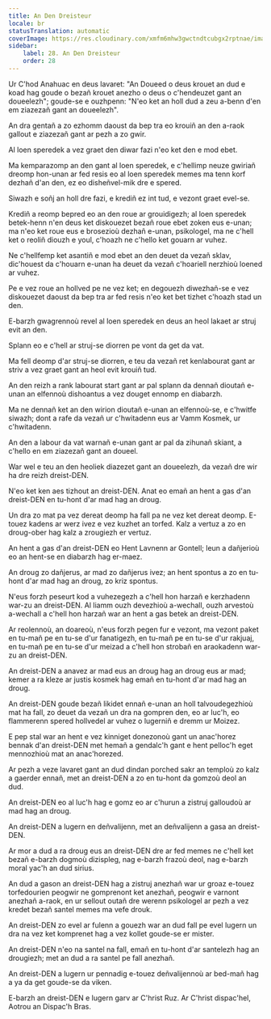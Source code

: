 ```yaml
---
title: An Den Dreisteur
locale: br
statusTranslation: automatic
coverImage: https://res.cloudinary.com/xmfm6mhw3gwctndtcubgx2rptnae/image/upload/v1741354419/small_cover_la_gran_rebelion_28716e29d2.webp
sidebar:
    label: 28. An Den Dreisteur
    order: 28
---
```

Ur C'hod Anahuac en deus lavaret: "An Doueed o deus krouet an dud e koad hag goude o bezañ krouet anezho o deus o c'hendeuzet gant an doueelezh"; goude-se e ouzhpenn: "N'eo ket an holl dud a zeu a-benn d'en em ziazezañ gant an doueelezh".

An dra gentañ a zo ezhomm daoust da bep tra eo krouiñ an den a-raok gallout e ziazezañ gant ar pezh a zo gwir.

Al loen speredek a vez graet den diwar fazi n'eo ket den e mod ebet.

Ma kemparazomp an den gant al loen speredek, e c'hellimp neuze gwiriañ dreomp hon-unan ar fed resis eo al loen speredek memes ma tenn korf dezhañ d'an den, ez eo disheñvel-mik dre e spered.

Siwazh e soñj an holl dre fazi, e krediñ ez int tud, e vezont graet evel-se.

Krediñ a reomp bepred eo an den roue ar grouidigezh; al loen speredek betek-henn n'en deus ket diskouezet bezañ roue ebet zoken eus e-unan; ma n'eo ket roue eus e brosezioù dezhañ e-unan, psikologel, ma ne c'hell ket o reoliñ diouzh e youl, c'hoazh ne c'hello ket gouarn ar vuhez.

Ne c'hellfemp ket asantiñ e mod ebet an den deuet da vezañ sklav, dic'houest da c'houarn e-unan ha deuet da vezañ c'hoariell nerzhioù loened ar vuhez.

Pe e vez roue an hollved pe ne vez ket; en degouezh diwezhañ-se e vez diskouezet daoust da bep tra ar fed resis n'eo ket bet tizhet c'hoazh stad un den.

E-barzh gwagrennoù revel al loen speredek en deus an heol lakaet ar struj evit an den.

Splann eo e c'hell ar struj-se diorren pe vont da get da vat.

Ma fell deomp d'ar struj-se diorren, e teu da vezañ ret kenlabourat gant ar striv a vez graet gant an heol evit krouiñ tud.

An den reizh a rank labourat start gant ar pal splann da dennañ dioutañ e-unan an elfennoù dishoantus a vez douget ennomp en diabarzh.

Ma ne dennañ ket an den wirion dioutañ e-unan an elfennoù-se, e c'hwitfe siwazh; dont a rafe da vezañ ur c'hwitadenn eus ar Vamm Kosmek, ur c'hwitadenn.

An den a labour da vat warnañ e-unan gant ar pal da zihunañ skiant, a c'hello en em ziazezañ gant an doueel.

War wel e teu an den heoliek diazezet gant an doueelezh, da vezañ dre wir ha dre reizh dreist-DEN.

N'eo ket ken aes tizhout an dreist-DEN. Anat eo emañ an hent a gas d'an dreist-DEN en tu-hont d'ar mad hag an droug.

Un dra zo mat pa vez dereat deomp ha fall pa ne vez ket dereat deomp. E-touez kadens ar werz ivez e vez kuzhet an torfed. Kalz a vertuz a zo en droug-ober hag kalz a zrougiezh er vertuz.

An hent a gas d'an dreist-DEN eo Hent Lavnenn ar Gontell; leun a dañjerioù eo an hent-se en diabarzh hag er-maez.

An droug zo dañjerus, ar mad zo dañjerus ivez; an hent spontus a zo en tu-hont d'ar mad hag an droug, zo kriz spontus.

N'eus forzh peseurt kod a vuhezegezh a c'hell hon harzañ e kerzhadenn war-zu an dreist-DEN. Al liamm ouzh devezhioù a-wechall, ouzh arvestoù a-wechall a c'hell hon harzañ war an hent a gas betek an dreist-DEN.

Ar reolennoù, an doareoù, n'eus forzh pegen fur e vezont, ma vezont paket en tu-mañ pe en tu-se d'ur fanatigezh, en tu-mañ pe en tu-se d'ur rakjuaj, en tu-mañ pe en tu-se d'ur meizad a c'hell hon strobañ en araokadenn war-zu an dreist-DEN.

An dreist-DEN a anavez ar mad eus an droug hag an droug eus ar mad; kemer a ra kleze ar justis kosmek hag emañ en tu-hont d'ar mad hag an droug.

An dreist-DEN goude bezañ likidet ennañ e-unan an holl talvoudegezhioù mat ha fall, zo deuet da vezañ un dra na gompren den, eo ar luc'h, eo flammerenn spered hollvedel ar vuhez o lugerniñ e dremm ur Moizez.

E pep stal war an hent e vez kinniget donezonoù gant un anac'horez bennak d'an dreist-DEN met hemañ a gendalc'h gant e hent pelloc'h eget mennozhioù mat an anac'horezed.

Ar pezh a veze lavaret gant an dud dindan porched sakr an temploù zo kalz a gaerder ennañ, met an dreist-DEN a zo en tu-hont da gomzoù deol an dud.

An dreist-DEN eo al luc'h hag e gomz eo ar c'hurun a zistruj galloudoù ar mad hag an droug.

An dreist-DEN a lugern en deñvalijenn, met an deñvalijenn a gasa an dreist-DEN.

Ar mor a dud a ra droug eus an dreist-DEN dre ar fed memes ne c'hell ket bezañ e-barzh dogmoù dizispleg, nag e-barzh frazoù deol, nag e-barzh moral yac'h an dud sirius.

An dud a gason an dreist-DEN hag a zistruj anezhañ war ur groaz e-touez torfedourien peogwir ne gomprenont ket anezhañ, peogwir e varnont anezhañ a-raok, en ur sellout outañ dre werenn psikologel ar pezh a vez kredet bezañ santel memes ma vefe drouk.

An dreist-DEN zo evel ar fulenn a gouezh war an dud fall pe evel lugern un dra na vez ket komprenet hag a vez kollet goude-se er mister.

An dreist-DEN n'eo na santel na fall, emañ en tu-hont d'ar santelezh hag an drougiezh; met an dud a ra santel pe fall anezhañ.

An dreist-DEN a lugern ur pennadig e-touez deñvalijennoù ar bed-mañ hag a ya da get goude-se da viken.

E-barzh an dreist-DEN e lugern garv ar C'hrist Ruz. Ar C'hrist dispac'hel, Aotrou an Dispac'h Bras.

